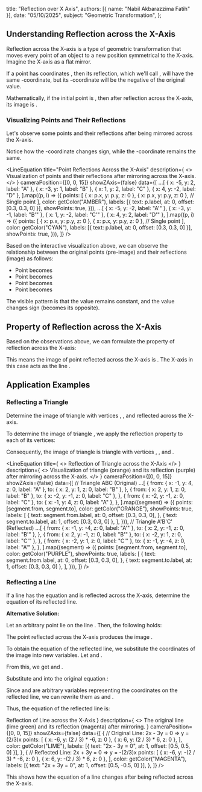 
  title: "Reflection over X Axis",
  authors: [{ name: "Nabil Akbarazzima Fatih" }],
  date: "05/10/2025",
  subject: "Geometric Transformation",
};

## Understanding Reflection across the X-Axis

Reflection across the X-axis is a type of geometric transformation that moves every point of an object to a new position symmetrical to the X-axis. Imagine the X-axis as a flat mirror.

If a point <InlineMath math="P" /> has coordinates <InlineMath math="(x,y)" />, then its reflection, which we'll call <InlineMath math="P'" />, will have the same <InlineMath math="x" />-coordinate, but its <InlineMath math="y" />-coordinate will be the negative of the original <InlineMath math="y" /> value.

Mathematically, if the initial point is <InlineMath math="P(x,y)" />, then after reflection across the X-axis, its image is <InlineMath math="P'(x,-y)" />.

### Visualizing Points and Their Reflections

Let's observe some points and their reflections after being mirrored across the X-axis.

Notice how the <InlineMath math="y" />-coordinate changes sign, while the <InlineMath math="x" />-coordinate remains the same.

<LineEquation
  title="Point Reflections Across the X-Axis"
  description={
    <>
      Visualization of points <InlineMath math="A, B, C, D" /> and their
      reflections <InlineMath math="A', B', C', D'" /> after mirroring across
      the X-axis.
    </>
  }
  cameraPosition={[0, 0, 15]}
  showZAxis={false}
  data={[
    ...[
      { x: -5, y: 2, label: "A" },
      { x: -3, y: 1, label: "B" },
      { x: 1, y: 2, label: "C" },
      { x: 4, y: -2, label: "D" },
    ].map((p, i) => ({
      points: [
        { x: p.x, y: p.y, z: 0 },
        { x: p.x, y: p.y, z: 0 }, // Single point
      ],
      color: getColor("AMBER"),
      labels: [{ text: p.label, at: 0, offset: [0.3, 0.3, 0] }],
      showPoints: true,
    })),
    ...[
      { x: -5, y: -2, label: "A'" },
      { x: -3, y: -1, label: "B'" },
      { x: 1, y: -2, label: "C'" },
      { x: 4, y: 2, label: "D'" },
    ].map((p, i) => ({
      points: [
        { x: p.x, y: p.y, z: 0 },
        { x: p.x, y: p.y, z: 0 }, // Single point
      ],
      color: getColor("CYAN"),
      labels: [{ text: p.label, at: 0, offset: [0.3, 0.3, 0] }],
      showPoints: true,
    })),
  ]}
/>

Based on the interactive visualization above, we can observe the relationship between the original points (pre-image) and their reflections (image) as follows:

- Point <InlineMath math="A(-5,2)" /> becomes <InlineMath math="A'(-5,-2)" />
- Point <InlineMath math="B(-3,1)" /> becomes <InlineMath math="B'(-3,-1)" />
- Point <InlineMath math="C(1,2)" /> becomes <InlineMath math="C'(1,-2)" />
- Point <InlineMath math="D(4,-2)" /> becomes <InlineMath math="D'(4,2)" />

The visible pattern is that the <InlineMath math="x" /> value remains constant, and the <InlineMath math="y" /> value changes sign (becomes its opposite).

## Property of Reflection across the X-Axis

Based on the observations above, we can formulate the property of reflection across the X-axis:

<BlockMath math="P(x,y) \xrightarrow{\text{X-axis}} P'(x,-y)" />

This means the image of point <InlineMath math="P(x,y)" /> reflected across the X-axis is <InlineMath math="P'(x,-y)" />. The X-axis in this case acts as the line <InlineMath math="y=0" />.

## Application Examples

### Reflecting a Triangle

Determine the image of triangle <InlineMath math="ABC" /> with vertices <InlineMath math="A(-1,4)" />, <InlineMath math="B(2,1)" />, and <InlineMath math="C(-2,-1)" /> reflected across the X-axis.

To determine the image of triangle <InlineMath math="ABC" />, we apply the reflection property to each of its vertices:

<div className="flex flex-col gap-4">
  <BlockMath math="A(-1,4) \xrightarrow{\text{X-axis}} A'(-1,-4)" />
  <BlockMath math="B(2,1) \xrightarrow{\text{X-axis}} B'(2,-1)" />
  <BlockMath math="C(-2,-1) \xrightarrow{\text{X-axis}} C'(-2,1)" />
</div>

Consequently, the image of triangle <InlineMath math="ABC" /> is triangle <InlineMath math="A'B'C'" /> with vertices <InlineMath math="A'(-1,-4)" />, <InlineMath math="B'(2,-1)" />, and <InlineMath math="C'(-2,1)" />.

<LineEquation
  title={
    <>
      Reflection of Triangle <InlineMath math="ABC" /> across the X-Axis
    </>
  }
  description={
    <>
      Visualization of triangle <InlineMath math="ABC" /> (orange) and its
      reflection <InlineMath math="A'B'C'" /> (purple) after mirroring across
      the X-axis.
    </>
  }
  cameraPosition={[0, 0, 15]}
  showZAxis={false}
  data={[
    // Triangle ABC (Original)
    ...[
      {
        from: { x: -1, y: 4, z: 0, label: "A" },
        to: { x: 2, y: 1, z: 0, label: "B" },
      },
      {
        from: { x: 2, y: 1, z: 0, label: "B" },
        to: { x: -2, y: -1, z: 0, label: "C" },
      },
      {
        from: { x: -2, y: -1, z: 0, label: "C" },
        to: { x: -1, y: 4, z: 0, label: "A" },
      },
    ].map((segment) => ({
      points: [segment.from, segment.to],
      color: getColor("ORANGE"),
      showPoints: true,
      labels: [
        {
          text: segment.from.label,
          at: 0,
          offset: [0.3, 0.3, 0],
        },
        { text: segment.to.label, at: 1, offset: [0.3, 0.3, 0] },
      ],
    })),
    // Triangle A'B'C' (Reflected)
    ...[
      {
        from: { x: -1, y: -4, z: 0, label: "A'" },
        to: { x: 2, y: -1, z: 0, label: "B'" },
      },
      {
        from: { x: 2, y: -1, z: 0, label: "B'" },
        to: { x: -2, y: 1, z: 0, label: "C'" },
      },
      {
        from: { x: -2, y: 1, z: 0, label: "C'" },
        to: { x: -1, y: -4, z: 0, label: "A'" },
      },
    ].map((segment) => ({
      points: [segment.from, segment.to],
      color: getColor("PURPLE"),
      showPoints: true,
      labels: [
        {
          text: segment.from.label,
          at: 0,
          offset: [0.3, 0.3, 0],
        },
        { text: segment.to.label, at: 1, offset: [0.3, 0.3, 0] },
      ],
    })),
  ]}
/>

### Reflecting a Line

If a line has the equation <InlineMath math="2x - 3y = 0" /> and is reflected across the X-axis, determine the equation of its reflected line.

**Alternative Solution:**

Let an arbitrary point <InlineMath math="P(a,b)" /> lie on the line <InlineMath math="2x - 3y = 0" />. Then, the following holds:

<BlockMath math="2a - 3b = 0" />

The point <InlineMath math="P(a,b)" /> reflected across the X-axis produces the image <InlineMath math="P'(a,-b)" />.

To obtain the equation of the reflected line, we substitute the coordinates of the image into new variables. Let <InlineMath math="x' = a" /> and <InlineMath math="y' = -b" />.

From this, we get <InlineMath math="a = x'" /> and <InlineMath math="b = -y'" />.

Substitute <InlineMath math="a = x'" /> and <InlineMath math="b = -y'" /> into the original equation <InlineMath math="2a - 3b = 0" />:

<div className="flex flex-col gap-4">
  <BlockMath math="2(x') - 3(-y') = 0" />
  <BlockMath math="2x' + 3y' = 0" />
</div>

Since <InlineMath math="x'" /> and <InlineMath math="y'" /> are arbitrary variables representing the coordinates on the reflected line, we can rewrite them as <InlineMath math="x" /> and <InlineMath math="y" />.

Thus, the equation of the reflected line is:

<div className="flex flex-col gap-4">
  <BlockMath math="2x + 3y = 0" />
  <LineEquation
    title={
      <>
        Reflection of Line <InlineMath math="2x - 3y = 0" /> across the X-Axis
      </>
    }
    description={
      <>
        The original line <InlineMath math="2x - 3y = 0" /> (lime green) and its
        reflection <InlineMath math="2x + 3y = 0" /> (magenta) after mirroring.
      </>
    }
    cameraPosition={[0, 0, 15]}
    showZAxis={false}
    data={[
      {
        // Original Line: 2x - 3y = 0  => y = (2/3)x
        points: [
          { x: -6, y: (2 / 3) * -6, z: 0 },
          { x: 6, y: (2 / 3) * 6, z: 0 },
        ],
        color: getColor("LIME"),
        labels: [{ text: "2x - 3y = 0", at: 1, offset: [0.5, 0.5, 0] }],
      },
      {
        // Reflected Line: 2x + 3y = 0 => y = -(2/3)x
        points: [
          { x: -6, y: -(2 / 3) * -6, z: 0 },
          { x: 6, y: -(2 / 3) * 6, z: 0 },
        ],
        color: getColor("MAGENTA"),
        labels: [{ text: "2x + 3y = 0", at: 1, offset: [0.5, -0.5, 0] }],
      },
    ]}
  />
</div>

This shows how the equation of a line changes after being reflected across the X-axis.
